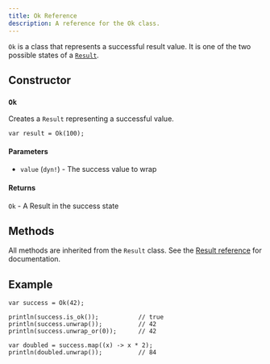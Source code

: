 ---
title: Ok Reference
description: A reference for the Ok class.
---

`Ok` is a class that represents a successful result value. It is one of the two possible states of a [`Result`](/reference/api/result/).

## Constructor

### `Ok`

Creates a `Result` representing a successful value.

```ql
var result = Ok(100);
```

#### Parameters

- `value` (`dyn!`) - The success value to wrap

#### Returns

`Ok` - A Result in the success state

## Methods

All methods are inherited from the `Result` class. See the [Result reference](/reference/api/result/) for documentation.

## Example

```ql
var success = Ok(42);

println(success.is_ok());           // true
println(success.unwrap());          // 42
println(success.unwrap_or(0));      // 42

var doubled = success.map((x) -> x * 2);
println(doubled.unwrap());          // 84
```
